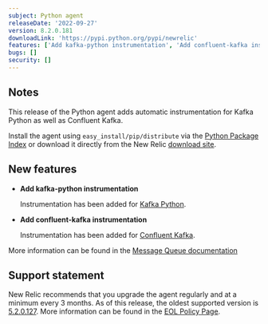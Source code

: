 ```yaml
---
subject: Python agent
releaseDate: '2022-09-27'
version: 8.2.0.181
downloadLink: 'https://pypi.python.org/pypi/newrelic'
features: ['Add kafka-python instrumentation', 'Add confluent-kafka instrumentation']
bugs: []
security: []
---
```


## Notes

This release of the Python agent adds automatic instrumentation for Kafka Python as well as Confluent Kafka.

Install the agent using `easy_install/pip/distribute` via the [Python Package Index](https://pypi.python.org/pypi/newrelic) or download it directly from the New Relic [download site](http://download.newrelic.com/python_agent/release).

## New features

* **Add kafka-python instrumentation**

    Instrumentation has been added for [Kafka Python](https://github.com/dpkp/kafka-python).

* **Add confluent-kafka instrumentation**

    Instrumentation has been added for [Confluent Kafka](https://github.com/confluentinc/confluent-kafka-python).

More information can be found in the [Message Queue documentation](src/content/docs/apm/agents/python-agent/supported-features/python-message-queues.mdx)

## Support statement

New Relic recommends that you upgrade the agent regularly and at a minimum every 3 months. As of this release, the oldest supported version is [5.2.0.127](https://docs.newrelic.com/docs/release-notes/agent-release-notes/python-release-notes/python-agent-520127/).  More information can be found in the [EOL Policy Page](https://docs.newrelic.com/docs/apm/agents/python-agent/getting-started/python-agent-eol-policy/).
